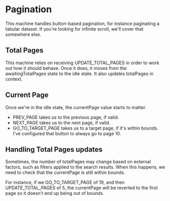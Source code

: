 # Pagination

This machine handles button-based pagination, for instance paginating a tabular dataset. If you're looking for infinite scroll, we'll cover that somewhere else.

## Total Pages

This machine relies on receiving <Event totalPages={20}>UPDATE_TOTAL_PAGES</Event> in order to work out how it should behave. Once it does, it moves from the <State>awaitingTotalPages</State> state to the <State>idle</State> state. It also updates <Context>totalPages</Context> in context.

## Current Page

Once we're in the <State>idle</State> state, the <Context>currentPage</Context> value starts to matter.

- <Event>PREV_PAGE</Event> takes us to the previous page, if valid.
- <Event>NEXT_PAGE</Event> takes us to the next page, if valid.
- <Event targetPage={10}>GO_TO_TARGET_PAGE</Event> takes us to a target page, if
  it's within bounds. I've configured that button to always go to page 10.

## Handling Total Pages updates

Sometimes, the number of <Context>totalPages</Context> may change based on external factors, such as filters applied to the search results. When this happens, we need to check that the <Context>currentPage</Context> is still within bounds.

For instance, if we <Event targetPage={19}>GO_TO_TARGET_PAGE</Event> of 19, and then <Event totalPages={5}>UPDATE_TOTAL_PAGES</Event> of 5, the <Context>currentPage</Context> will be reverted to the first page so it doesn't end up being out of bounds.
